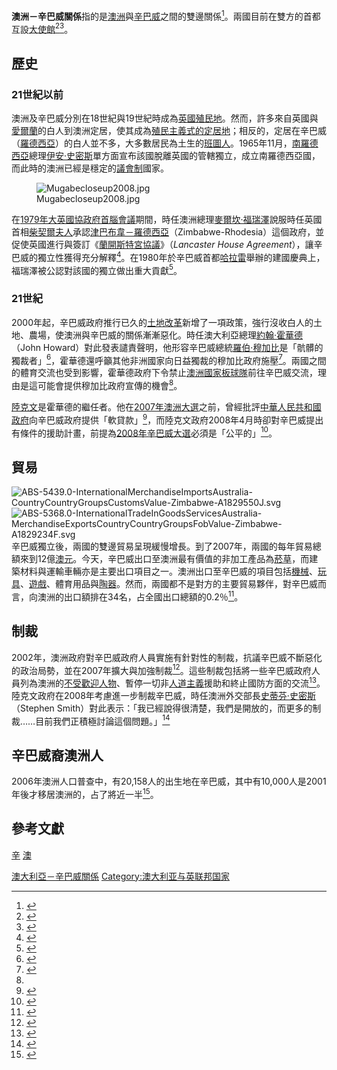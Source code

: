 {{noteTA
|T=zh-cn:澳大利亚－津巴布韦关系; zh-hk:澳洲－津巴布韋關係; zh-tw:澳洲－辛巴威關係;
|G1=地名
|G2=PoliticiansUK
|1=zh-hans:罗伯特;zh-hk:羅拔;zh-tw:羅伯;
|2=zh-hans:津巴布韦;zh-hk:津巴布韋;zh-tw:辛巴威;
|3=zh-hans:穆加贝;zh-hk:穆加比;zh-tw:穆加比;
|4=zh-cn:英联邦; zh-tw:大英國協; zh-hk:英聯邦;
|5=zh-cn:伊丽莎白二世; zh-tw:伊麗莎白二世; zh-hk:伊利沙伯二世;
|6=zh-cn:中央商务区; zh-tw:中央商業區; zh-hk:商業中心區;
|7=zh-cn:澳新军团日; zh-tw:澳紐盟軍紀念日; zh-hk:澳紐軍團日;
|8=zh-cn:树袋熊; zh-tw:無尾熊; zh-hk:樹熊;
|9=zh-cn:塔斯马尼亚; zh-tw:塔斯馬尼亞; zh-hk:塔斯曼尼亞
|10=zh-cn:堪培拉; zh-tw:坎培拉; zh-hk:坎培拉
|11=zh-cn:州; zh-tw:省; zh-hk:州
|12=zh-cn:马尔科姆; zh-hk:馬爾科姆; zh-tw:麥爾坎
|13=zh-cn:弗雷泽; zh-hk:弗雷澤; zh-tw:福瑞澤
|14=zh-cn:澳大利亚; zh-hk:澳洲; zh-tw:澳洲;
}}
{{Infobox Bilateral relations|澳洲－辛巴威|Zimbabwe|Australia}}

'''澳洲－辛巴威關係'''指的是[[澳洲|澳洲]]與[[辛巴威|辛巴威]]之間的雙邊關係<ref>{{cite web|title=Zimbabwe - Country Brief |url=http://www.dfat.gov.au/geo/zimbabwe/zimbabwe_brief.html |accessdate=2008-05-09 |archiveurl=https://web.archive.org/web/20070806111604/http://www.dfat.gov.au/geo/zimbabwe/zimbabwe_brief.html |archivedate=2007-08-06 |deadurl=yes }}</ref>。兩國目前在雙方的首都互設[[大使館|大使館]]<ref>{{cite web |title=Australian Embassy, Zimbabwe |url=http://www.dfat.gov.au/missions/countries/zw.html |accessdate=2008-05-09 |archive-date=2014-03-27 |archive-url=https://web.archive.org/web/20140327060851/http://dfat.gov.au/missions/countries/zw.html |dead-url=no }}</ref><ref>{{cite web|title=Zimbabwe Details |url=http://www.info.dfat.gov.au/Info/WebProtocol/WebProtocol.nsf/WebConsularList?OpenForm&ZimbabweD |accessdate=2008-05-09 |archiveurl=https://web.archive.org/web/20080415183527/http://www.info.dfat.gov.au/Info/WebProtocol/WebProtocol.nsf/WebConsularList?OpenForm&ZimbabweD |archivedate=2008-04-15 |deadurl=yes }}</ref>。

== 歷史 ==
===21世紀以前===
澳洲及辛巴威分別在18世紀與19世紀時成為[[英國殖民地|英國殖民地]]。然而，許多來自英國與[[愛爾蘭|愛爾蘭]]的白人到澳洲定居，使其成為[[殖民主義定居|殖民主義式的定居地]]；相反的，定居在辛巴威（[[羅德西亞|羅德西亞]]）的白人並不多，大多數居民為土生的[[班圖人|班圖人]]。1965年11月，[[南羅德西亞|南羅德西亞]]總理[[伊安·史密斯|伊安·史密斯]]單方面宣布該國脫離英國的管轄獨立，成立南羅德西亞國，而此時的澳洲已經是穩定的[[議會制|議會制]]國家。

[[Image:Mugabecloseup2008.jpg|thumb]]

在[[1979年大英國協政府首腦會議|1979年大英國協政府首腦會議]]期間，時任澳洲總理[[麥爾坎·福瑞澤|麥爾坎·福瑞澤]]說服時任英國首相[[柴契爾夫人|柴契爾夫人]]承認[[津巴布韋－羅德西亞|津巴布韋－羅德西亞]]（Zimbabwe-Rhodesia）這個政府，並促使英國進行與簽訂《[[蘭開斯特宮協議|蘭開斯特宮協議]]》（''Lancaster House Agreement''），讓辛巴威的獨立性獲得充分解釋<ref>{{cite web |first=Alexander |last=Downer |title=Human Rights in Australian Foreign Policy |url=http://www.foreignminister.gov.au/speeches/1996/human_ri.html |accessdate=2008-05-09 |archive-date=2019-05-25 |archive-url=https://web.archive.org/web/20190525155124/https://foreignminister.gov.au/speeches/1996/human_ri.html |dead-url=no }}</ref>。在1980年於辛巴威首都[[哈拉雷|哈拉雷]]舉辦的建國慶典上，福瑞澤被公認對該國的獨立做出重大貢獻<ref>{{cite web|title=Meet a PM - Fraser |url=http://primeministers.naa.gov.au/meetpm.asp?pageName=inoffice&pmId=22 |publisher=National Archives of Australia |accessdate=2008-05-09 |deadurl=yes |archiveurl=https://web.archive.org/web/20070831175425/http://www.primeministers.naa.gov.au/meetpm.asp?pmId=22&pageName=inoffice |archivedate=2007-08-31 }}</ref>。

===21世紀===
2000年起，辛巴威政府推行已久的[[辛巴威土地改革|土地改革]]新增了一項政策，強行沒收白人的土地、農場，使澳洲與辛巴威的關係漸漸惡化。時任澳大利亞總理[[約翰·霍華德|約翰·霍華德]]（John Howard）對此發表譴責聲明，他形容辛巴威總統[[羅伯·穆加比|羅伯·穆加比]]是「骯髒的獨裁者」<ref name="grubby">{{cite news |title=Australian bans cricket tour to Zimbabwe, calls Mugabe 'grubby dictator' |publisher=[[USA_Today|USA Today]] |url=http://www.usatoday.com/sports/2007-05-12-2585469807_x.htm |accessdate=2008-05-11 | date=2007-05-13}}</ref>，霍華德還呼籲其他非洲國家向日益獨裁的穆加比政府施壓<ref>{{cite news |title=Howard urges more pressure on Zimbabwe |publisher=[[The_Age|The Age]] |date=2005-06-24 |url=http://www.theage.com.au/news/national/howard-urges-more-pressure-on-zimbabwe/2005/06/24/1119321892472.html |accessdate=2008-05-11 |archive-date=2012-10-24 |archive-url=https://web.archive.org/web/20121024190741/http://www.theage.com.au/news/national/howard-urges-more-pressure-on-zimbabwe/2005/06/24/1119321892472.html |dead-url=no }}</ref>。兩國之間的體育交流也受到影響，霍華德政府下令禁止[[澳洲國家板球隊|澳洲國家板球隊]]前往辛巴威交流，理由是這可能會提供穆加比政府宣傳的機會<ref name="grubby" />。

[[陸克文|陸克文]]是霍華德的繼任者。他在[[2007年澳洲大選|2007年澳洲大選]]之前，曾經批評[[中華人民共和國政府|中華人民共和國政府]]向辛巴威政府提供「軟貸款」<ref>{{cite news |title=Morgan Tsvangirai and Kevin Rudd |publisher=ABC News (Sunday Profile) |date=2005-07-31 |url=http://www.abc.net.au/sundayprofile/stories/s1424566.htm |accessdate=2008-05-11 |archive-url=https://web.archive.org/web/20071212160528/http://www.abc.net.au/sundayprofile/stories/s1424566.htm |archive-date=2007-12-12 |dead-url=yes }}</ref>，而陸克文政府2008年4月時卻對辛巴威提出有條件的援助計畫，前提為[[2008年辛巴威大選|2008年辛巴威大選]]必須是「公平的」<ref>{{cite news |title=Rudd offers Zimbabwe 'conditional' aid package |publisher=ABC News |date=2008-04-06 |url=http://www.abc.net.au/sundayprofile/stories/s1424566.htm |accessdate=2008-05-11 |archive-url=https://web.archive.org/web/20071212160528/http://www.abc.net.au/sundayprofile/stories/s1424566.htm |archive-date=2007-12-12 |dead-url=yes }}</ref>。

== 貿易 ==
[[File:ABS-5439.0-InternationalMerchandiseImportsAustralia-CountryCountryGroupsCustomsValue-Zimbabwe-A1829550J.svg|thumb]]
[[File:ABS-5368.0-InternationalTradeInGoodsServicesAustralia-MerchandiseExportsCountryCountryGroupsFobValue-Zimbabwe-A1829234F.svg|thumb]]
辛巴威獨立後，兩國的雙邊貿易呈現緩慢增長。到了2007年，兩國的每年貿易總額來到12億[[澳元|澳元]]。今天，辛巴威出口至澳洲最有價值的非加工產品為[[菸草|菸草]]，而建築材料與運輸車輛亦是主要出口項目之一。澳洲出口至辛巴威的項目包括[[機械|機械]]、[[玩具|玩具]]、[[遊戲|遊戲]]、體育用品與[[陶器|陶器]]。然而，兩國都不是對方的主要貿易夥伴，對辛巴威而言，向澳洲的出口額排在34名，占全國出口總額的0.2％<ref>{{cite web|title=Zimbabwe Fact Sheet |publisher=Department of Foreign Affairs and Trade (Australia) |url=http://www.dfat.gov.au/geo/fs/zimb.pdf |accessdate=2008-09-12 |archiveurl=https://web.archive.org/web/20080829163145/http://www.dfat.gov.au/geo/fs/zimb.pdf |archivedate=2008-08-29|deadurl=no }}</ref>。

== 制裁 ==
2002年，澳洲政府對辛巴威政府人員實施有針對性的制裁，抗議辛巴威不斷惡化的政治局勢，並在2007年擴大與加強制裁<ref>{{cite news | last = Yaxley | first = Louise | title = Downer to strengthen Zimbabwe sanctions | publisher = Australian Broadcasting Corporation | date = 2007-07-17 | url = http://www.abc.net.au/news/stories/2007/08/17/2007631.htm | accessdate = 2008-09-12 | archive-date = 2011-02-19 | archive-url = https://web.archive.org/web/20110219125324/http://www.abc.net.au/news/stories/2007/08/17/2007631.htm | dead-url = no }}</ref>。這些制裁包括將一些辛巴威政府人員列為澳洲的[[不受歡迎人物|不受歡迎人物]]、暫停一切非[[人道主義|人道主義]]援助和終止國防方面的交流<ref>{{cite web|title=Australian Bilateral Sanctions : Zimbabwe |publisher=Department of Foreign Affairs and Trade (Australia) |url=http://www.dfat.gov.au/un/unsc_sanctions/zimbabwe.html |accessdate=2008-09-12 |archiveurl=https://web.archive.org/web/20080905235552/http://www.dfat.gov.au/un/unsc_sanctions/zimbabwe.html |archivedate=2008-09-05|deadurl=no }}</ref>。陸克文政府在2008年考慮進一步制裁辛巴威，時任澳洲外交部長[[史蒂芬·史密斯|史蒂芬·史密斯]]（Stephen Smith）對此表示：「我已經說得很清楚，我們是開放的，而更多的制裁……目前我們正積極討論這個問題。」<ref>{{cite news | title = Tougher Zimbabwe sanctions considered | work = Sydney Morning Herald | date = 2008-07-23 | url = http://news.smh.com.au/national/tougher-zimbabwe-sanctions-considered-20080623-2v5c.html | accessdate = 2008-09-12 | archive-date = 2014-05-17 | archive-url = https://web.archive.org/web/20140517121828/http://news.smh.com.au/national/tougher-zimbabwe-sanctions-considered-20080623-2v5c.html | dead-url = no }}</ref>

== 辛巴威裔澳洲人 ==
2006年澳洲人口普查中，有20,158人的出生地在辛巴威，其中有10,000人是2001年後才移居澳洲的，占了將近一半<ref>{{cite web |title=More than one in five Australians born overseas: Census |url=http://www.abs.gov.au/AUSSTATS/abs@.nsf/7d12b0f6763c78caca257061001cc588/ec871bf375f2035dca257306000d5422!OpenDocument |publisher=Australian Bureau of Statistics |accessdate=2008-08-17 |archive-date=2019-05-22 |archive-url=https://web.archive.org/web/20190522125902/https://www.abs.gov.au/AUSSTATS/abs@.nsf/7d12b0f6763c78caca257061001cc588/ec871bf375f2035dca257306000d5422!OpenDocument |dead-url=no }}</ref>。

== 參考文獻 ==
{{Commons category|Relations of Australia and Zimbabwe}}
{{Reflist|2}}

{{津巴布韋外交}}
{{澳洲外交}}
[[Category:澳大利亞－辛巴威關係|]]
[[分類:澳大利亞雙邊關係|辛]]
[[分類:辛巴威雙邊關係|澳]]
[[Category:澳大利亚与英联邦国家|Category:澳大利亚与英联邦国家]]